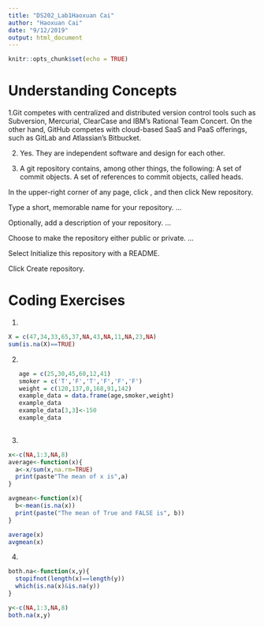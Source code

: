 ---
title: "DS202_Lab1Haoxuan Cai"
author: "Haoxuan Cai"
date: "9/12/2019"
output: html_document
---

```{r setup, include=FALSE}
knitr::opts_chunk$set(echo = TRUE)
```

# Understanding Concepts 

1.Git competes with centralized and distributed version control tools such as Subversion, Mercurial, ClearCase and IBM's Rational Team Concert. On the other hand, GitHub competes with cloud-based SaaS and PaaS offerings, such as GitLab and Atlassian's Bitbucket.

2. Yes. They are independent software and design for each other.

3.  A git repository contains, among other things, the following: A set of commit objects. A set of references to commit objects, called heads.

In the upper-right corner of any page, click , and then click New repository.

Type a short, memorable name for your repository. ...

Optionally, add a description of your repository. ...

Choose to make the repository either public or private. ...

Select Initialize this repository with a README.

Click Create repository.

# Coding Exercises 

1.
```{r}
X = c(47,34,33,65,37,NA,43,NA,11,NA,23,NA)
sum(is.na(X)==TRUE)

```

2.

```{r}

   age = c(25,30,45,60,12,41)
   smoker = c('T','F','T','F','F','F')
   weight = c(120,137,0,168,91,142)
   example_data = data.frame(age,smoker,weight)
   example_data
   example_data[3,3]<-150
   example_data
   
```

3.
```{r}
x<-c(NA,1:3,NA,8)
average<-function(x){
  a<-x/sum(x,na.rm=TRUE)
  print(paste"The mean of x is",a)
}

avgmean<-function(x){
  b<-mean(is.na(x))
  print(paste("The mean of True and FALSE is", b))
}

average(x)
avgmean(x)
```

4.
```{r}
both.na<-function(x,y){
  stopifnot(length(x)==length(y))
  which(is.na(x)&is.na(y))
}

y<-c(NA,1:3,NA,8)
both.na(x,y)
```

